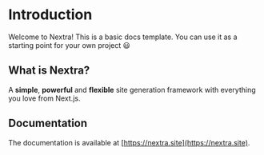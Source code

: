 # Introduction

Welcome to Nextra! This is a basic docs template. You can use it as a starting point for your own project &#x1f603;

## What is Nextra?

A **simple**, **powerful** and **flexible** site generation framework with everything you love from Next.js.

## Documentation

The documentation is available at [https://nextra.site](https://nextra.site).
